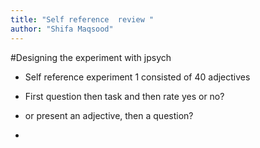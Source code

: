 ```yaml
---
title: "Self reference  review "
author: "Shifa Maqsood"
---
```


#Designing the experiment with jpsych

-   Self reference experiment 1 consisted of 40 adjectives

-   First question then task and then rate yes or no?

-   or present an adjective, then a question?

-   
